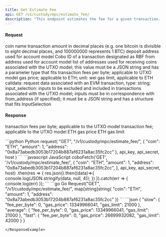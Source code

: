 ```yaml
---
title: Get Estimate Fee
api: GET /v1/custody/mpc/estimate_fee/ 
description: "This endpoint estimates the fee for a given transaction. It takes in various parameters such as the coin type, amount, address, gas price, gas limit, and extra parameters. The response includes the fee amount in different levels such as slow, average, and fast."
---
```


#### Request
<ParamField body="coin" type="String" required>coin name</ParamField>
<ParamField body="amount" type="Int" >transaction amount in decimal places (e.g. one bitcoin is divisible to eight decimal places, and 100000000 represents 1 BTC)</ParamField>
<ParamField body="address" type="String" >deposit address used for account model</ParamField>
<ParamField body="replace_cobo_id" type="String" >Cobo ID of a transaction designated as RBF</ParamField>
<ParamField body="from_address" type="String" >from address used for account model</ParamField>
<ParamField body="to_address_details" type="Json" >list of addresses used for receiving coins associated with the UTXO model; this value must be a JSON string and has a parameter type that fits</ParamField>
<ParamField body="fee" type="Float" >transaction fees per byte; applicable to UTXO model</ParamField>
<ParamField body="gas_price" type="Int" >gas price; applicable to ETH; unit: wei</ParamField>
<ParamField body="gas_limit" type="Int" >gas limit, applicable to ETH</ParamField>
<ParamField body="extra_parameters" type="Json" >calldata: request data associated with an EVM transaction, type: string; input_selection: inputs to be excluded and included in transactions associated with the UTXO model; inputs must be in correspondence with from_address (if specified); it must be a JSON string and has a structure that fits InputSelection</ParamField>

#### Response
<ResponseField name="fee_per_byte" type="Int" >transaction fees per byte; applicable to the UTXO model</ResponseField>
<ResponseField name="fee_amount" type="Int" >transaction fee; applicable to the UTXO model</ResponseField>
<ResponseField name="gas_price" type="Int" >ETH gas price</ResponseField>
<ResponseField name="gas_limit" type="Int" >ETH gas limit</ResponseField>

<RequestExample>
```python Python
request(
    "GET",
    "/v1/custody/mpc/estimate_fee/",
    {
        "coin": "ETH",
        "amount": 1,
        "address": "0x8a73abedb3053b17204b887af6231a8ac35fc2cc"
    },
    api_key, api_secret, host
)
```
```javascript JavaScript
coboFetch('GET', '/v1/custody/mpc/estimate_fee/', {
    "coin": "ETH",
    "amount": 1,
    "address": "0x8a73abedb3053b17204b887af6231a8ac35fc2cc",
}, api_key, api_secret, host)
    .then(res => {
        res.json().then((data)=>{
            console.log(JSON.stringify(data, null, 4));
        })
    }).catch(err => {
        console.log(err)
    });
```
```go Go
Request("GET", "/v1/custody/mpc/estimate_fee/", map[string]string{
    "coin": "ETH",
    "amount": 1,
    "address": "0x8a73abedb3053b17204b887af6231a8ac35fc2cc"
})
```
</RequestExample>

<ResponseExample>
```json
{
  "slow": {
    "fee_per_byte": 0,
    "gas_price": 13349966041,
    "gas_limit": 21000
  },
  "average": {
    "fee_per_byte": 0,
    "gas_price": 13349966041,
    "gas_limit": 21000
  },
  "fast": {
    "fee_per_byte": 0,
    "gas_price": 26699932082,
    "gas_limit": 42000
  }
}

```
</ResponseExample>
